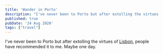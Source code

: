 ```yaml
---
title: 'Wander in Porto'
description: "I've never been to Porto but after extolling the virtues of Lisbon, people have recommended it to me. Maybe one day."
published: true
pubDate: '24 Aug 2020'
tags: ["travel"]
---
```



I've never been to Porto but after extolling the virtues of [Lisbon](/posts/my-week-in-lisbon/), people have recommended it to me. Maybe one day.

<Vimeo id="134719869" poster="/images/joao-cabral-porto.gif" params="color=457448"/>